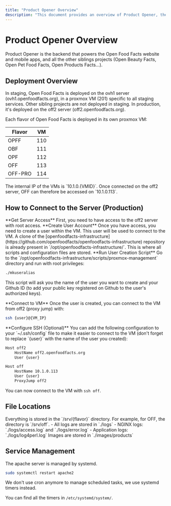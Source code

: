 ```yaml
---
title: "Product Opener Overview"
description: "This document provides an overview of Product Opener, the backend for Open Food Facts and its sibling projects. It covers deployment details in staging and production, connection methods, log and image locations, and how to manage services."
---
```



# Product Opener Overview

Product Opener is the backend that powers the Open Food Facts website and mobile apps, and all the other siblings projects (Open Beauty Facts, Open Pet Food Facts, Open Products Facts...).

## Deployment Overview

<Tabs>
<Tab value="staging" label="Staging Environment">
<Card title="Staging Deployment">
In staging, Open Food Facts is deployed on the ovh1 server (ovh1.openfoodfacts.org), in a proxmox VM (201) specific to all staging services.
</Card>

<Callout type="note">
Other sibling projects are not deployed in staging.
</Callout>
</Tab>

<Tab value="production" label="Production Environment">
<Card title="Production Deployment">
In production, it's deployed on the off2 server (off2.openfoodfacts.org).
</Card>

Each flavor of Open Food Facts is deployed in its own proxmox VM:

| Flavor | VM |
| ---- | --- |
| OPFF | 110 |
| OBF  | 111 |
| OPF  | 112 |
| OFF  | 113 |
| OFF-PRO | 114 |

<Callout type="info">
The internal IP of the VMs is `10.1.0.{VMID}`.
Once connected on the off2 server, OFF can therefore be accessed on `10.1.0.113`.
</Callout>
</Tab>
</Tabs>

## How to Connect to the Server (Production)

<Steps>
<Step>
**Get Server Access**
First, you need to have access to the off2 server with root access.
</Step>

<Step>
**Create User Account**
Once you have access, you need to create a user within the VM. This user will be used to connect to the VM.

<Callout type="info">
A clone of the [openfoodfacts-infrastructure](https://github.com/openfoodfacts/openfoodfacts-infrastructure) repository is already present in `/opt/openfoodfacts-infrastructure/`. This is where all scripts and configuration files are stored.
</Callout>
</Step>

<Step>
**Run User Creation Script**
Go to the `/opt/openfoodfacts-infrastructure/scripts/proxmox-management` directory and run with root privileges:

```bash title="Create User"
./mkuseralias
```

This script will ask you the name of the user you want to create and your Github ID (to add your public key registered on Github to the user's authorized keys).
</Step>

<Step>
**Connect to VM**
Once the user is created, you can connect to the VM from off2 (proxy jump) with:

```bash title="Connect to VM"
ssh {user}@{VM_IP}
```
</Step>

<Step>
**Configure SSH (Optional)**
You can add the following configuration to your `~/.ssh/config` file to make it easier to connect to the VM (don't forget to replace `{user}` with the name of the user you created):

```sh title="SSH Configuration"
Host off2
    HostName off2.openfoodfacts.org
    User {user}

Host off
    HostName 10.1.0.113
    User {user}
    ProxyJump off2
```

You can now connect to the VM with `ssh off`.
</Step>
</Steps>

## File Locations

<Callout type="info">
Everything is stored in the `/srv/{flavor}` directory.
For example, for OFF, the directory is `/srv/off`.
</Callout>

<Cards>
<Card title="Log Files">
- All logs are stored in `./logs`
- NGINX logs: `./logs/access.log` and `./logs/error.log`
- Application logs: `./logs/log4perl.log`
</Card>
<Card title="Image Files">
Images are stored in `./images/products`
</Card>
</Cards>

## Service Management

<Tabs>
<Tab value="apache" label="Apache Server">
<Callout type="info">
The apache server is managed by systemd.
</Callout>

```bash title="Restart Apache"
sudo systemctl restart apache2
```
</Tab>

<Tab value="cron" label="Scheduled Tasks">
<Callout type="note">
We don't use cron anymore to manage scheduled tasks, we use systemd timers instead.
</Callout>

You can find all the timers in `/etc/systemd/system/`.
</Tab>
</Tabs>